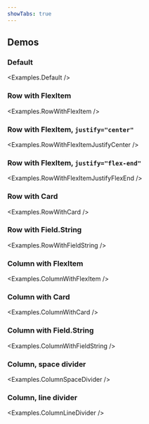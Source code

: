 ```yaml
---
showTabs: true
---
```



## Demos

### Default

<Examples.Default />

### Row with FlexItem

<Examples.RowWithFlexItem />

### Row with FlexItem, `justify="center"`

<Examples.RowWithFlexItemJustifyCenter />

### Row with FlexItem, `justify="flex-end"`

<Examples.RowWithFlexItemJustifyFlexEnd />

### Row with Card

<Examples.RowWithCard />

### Row with Field.String

<Examples.RowWithFieldString />

### Column with FlexItem

<Examples.ColumnWithFlexItem />

### Column with Card

<Examples.ColumnWithCard />

### Column with Field.String

<Examples.ColumnWithFieldString />

### Column, space divider

<Examples.ColumnSpaceDivider />

### Column, line divider

<Examples.ColumnLineDivider />
